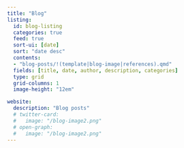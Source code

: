 ```yaml
---
title: "Blog"
listing: 
  id: blog-listing
  categories: true
  feed: true
  sort-ui: [date]
  sort: "date desc"
  contents:
  - "blog-posts/!(template|blog-image|references).qmd"
  fields: [title, date, author, description, categories]
  type: grid
  grid-columns: 1
  image-height: "12em"

website:
  description: "Blog posts"
  # twitter-card:
  #   image: "/blog-image2.png"
  # open-graph:
  #   image: "/blog-image2.png"
---
```


::: {#blog-listing}
:::
